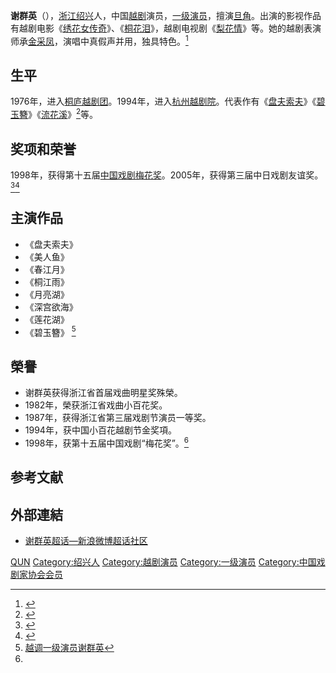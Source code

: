 '''谢群英'''（{{bd|1964年|1月3日|||X谢}}），[[浙江|浙江]][[绍兴|绍兴]]人，中国[[越剧|越剧]]演员，[[一级演员|一级演员]]，擅演[[旦角|旦角]]。出演的影视作品有越剧电影《[[绣花女传奇|绣花女传奇]]》、《[[桐花泪|桐花泪]]》，越剧电视剧《[[梨花情|梨花情]]》等。她的越剧表演师承[[金采凤|金采凤]]，演唱中真假声并用，独具特色。<ref>{{Cite web |url=http://ent.sina.com.cn/x/p/2005-11-12/0012893897.html |title=谢群英，开创越剧花旦真假声混用(组图) |access-date=2010-02-07 |archive-url=https://web.archive.org/web/20160304210004/http://ent.sina.com.cn/x/p/2005-11-12/0012893897.html |archive-date=2016-03-04 |dead-url=yes }}</ref>

== 生平 ==
1976年，进入[[桐庐越剧团|桐庐越剧团]]。1994年，进入[[杭州越剧院|杭州越剧院]]。代表作有《[[盘夫索夫|盘夫索夫]]》《[[碧玉簪|碧玉簪]]》《[[流花溪|流花溪]]》<ref>{{Cite web |url=http://ent.sina.com.cn/h/2005-11-07/1101888044.html |title=中日戏剧友谊奖在京颁奖 越剧演员谢群英获殊荣 |accessdate=2010-02-07 |archive-date=2018-12-09 |archive-url=https://web.archive.org/web/20181209124338/http://ent.sina.com.cn/h/2005-11-07/1101888044.html |dead-url=no }}</ref>等。

== 奖项和荣誉 ==
1998年，获得第十五届[[中国戏剧梅花奖|中国戏剧梅花奖]]。2005年，获得第三届中日戏剧友谊奖。<ref>{{Cite web |url=http://www.people.com.cn/GB/paper39/16170/1428639.html |title=任鸣谢群英荣获中日戏剧友谊奖 |accessdate=2010-02-07 |archive-date=2018-12-09 |archive-url=https://web.archive.org/web/20181209124037/http://www.people.com.cn/GB/paper39/16170/1428639.html |dead-url=no }}</ref><ref>{{Cite web |url=http://www.hangzhou.com.cn/20050801/ca922277.htm# |title=越剧《流花溪》主演谢群英获中日戏剧友谊奖 |access-date=2010-02-07 |archive-url=https://web.archive.org/web/20160304191330/http://www.hangzhou.com.cn/20050801/ca922277.htm |archive-date=2016-03-04 |dead-url=yes }}</ref>

== 主演作品 ==
*《盘夫索夫》
*《美人鱼》
*《春江月》
*《桐江雨》
*《月亮湖》
*《深宫欲海》
*《莲花湖》
*《碧玉簪》 <ref name="越劇演員">[http://www.xi-qu.com/xqrw/342.html 越调一级演员谢群英 ]</ref>

==榮譽==
*谢群英获得浙江省首届戏曲明星奖殊榮。
*1982年，榮获浙江省戏曲小百花奖。
*1987年，获得浙江省第三届戏剧节演员一等奖。
*1994年，获中国小百花越剧节金奖項。
*1998年，获第十五届中国戏剧“梅花奖”。<ref name="越劇演員"/>

== 参考文献 ==
{{reflist}}

== 外部連結 ==
* [https://www.weibo.com/p/100808ba6dd2c4128586b8a76715ae1f652978/super_index 谢群英超话—新浪微博超话社区 ]

{{中国戏剧梅花奖}}
{{中国戏剧家协会第六届理事会}}
{{中国戏剧家协会第七届理事会}}
{{中国戏剧家协会第八届理事会}}

{{Authority control}}
{{DEFAULTSORT:Xie谢}}
[[Category:谢姓|QUN]]
[[Category:绍兴人|Category:绍兴人]]
[[Category:越剧演员|Category:越剧演员]]
[[Category:一级演员|Category:一级演员]]
[[Category:中国戏剧家协会会员|Category:中国戏剧家协会会员]]